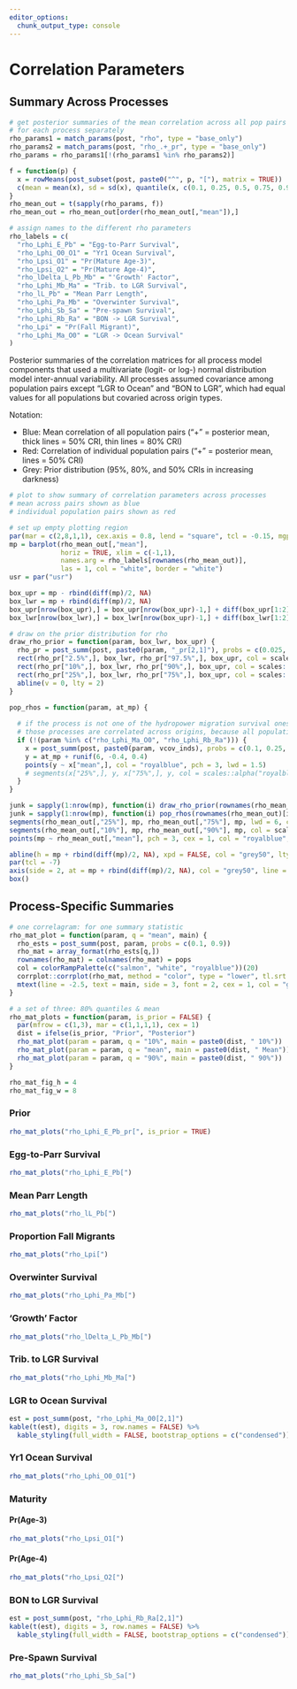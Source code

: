 ```yaml
---
editor_options: 
  chunk_output_type: console
---
```


# Correlation Parameters {.tabset .tabset-pills}

## Summary Across Processes

```r
# get posterior summaries of the mean correlation across all pop pairs
# for each process separately
rho_params1 = match_params(post, "rho", type = "base_only")
rho_params2 = match_params(post, "rho_.+_pr", type = "base_only")
rho_params = rho_params1[!(rho_params1 %in% rho_params2)]

f = function(p) {
  x = rowMeans(post_subset(post, paste0("^", p, "["), matrix = TRUE))
  c(mean = mean(x), sd = sd(x), quantile(x, c(0.1, 0.25, 0.5, 0.75, 0.9)))
}
rho_mean_out = t(sapply(rho_params, f))
rho_mean_out = rho_mean_out[order(rho_mean_out[,"mean"]),]

# assign names to the different rho parameters
rho_labels = c(
  "rho_Lphi_E_Pb" = "Egg-to-Parr Survival",
  "rho_Lphi_O0_O1" = "Yr1 Ocean Survival",
  "rho_Lpsi_O1" = "Pr(Mature Age-3)",
  "rho_Lpsi_O2" = "Pr(Mature Age-4)",
  "rho_lDelta_L_Pb_Mb" = "'Growth' Factor",
  "rho_Lphi_Mb_Ma" = "Trib. to LGR Survival",
  "rho_lL_Pb" = "Mean Parr Length",
  "rho_Lphi_Pa_Mb" = "Overwinter Survival",
  "rho_Lphi_Sb_Sa" = "Pre-spawn Survival",
  "rho_Lphi_Rb_Ra" = "BON -> LGR Survival",
  "rho_Lpi" = "Pr(Fall Migrant)",
  "rho_Lphi_Ma_O0" = "LGR -> Ocean Survival"
)
```

Posterior summaries of the correlation matrices for all process model components that used a multivariate (logit- or log-) normal distribution model inter-annual variability.
All processes assumed covariance among population pairs except "LGR to Ocean" and "BON to LGR", which had equal values for all populations but covaried across origin types.

Notation:

* Blue: Mean correlation of all population pairs ("+" = posterior mean, thick lines = 50% CRI, thin lines = 80% CRI)
* Red: Correlation of individual population pairs ("+" = posterior mean, lines = 50% CRI)
* Grey: Prior distribution (95%, 80%, and 50% CRIs in increasing darkness)

```r
# plot to show summary of correlation parameters across processes
# mean across pairs shown as blue
# individual population pairs shown as red

# set up empty plotting region
par(mar = c(2,8,1,1), cex.axis = 0.8, lend = "square", tcl = -0.15, mgp = c(2,0.35,0), yaxs = "i", lend = "square", ljoin ="mitre")
mp = barplot(rho_mean_out[,"mean"], 
             horiz = TRUE, xlim = c(-1,1),
             names.arg = rho_labels[rownames(rho_mean_out)],
             las = 1, col = "white", border = "white")
usr = par("usr")

box_upr = mp - rbind(diff(mp)/2, NA)
box_lwr = mp + rbind(diff(mp)/2, NA)
box_upr[nrow(box_upr),] = box_upr[nrow(box_upr)-1,] + diff(box_upr[1:2])
box_lwr[nrow(box_lwr),] = box_lwr[nrow(box_upr)-1,] + diff(box_lwr[1:2])

# draw on the prior distribution for rho
draw_rho_prior = function(param, box_lwr, box_upr) {
  rho_pr = post_summ(post, paste0(param, "_pr[2,1]"), probs = c(0.025, 0.1, 0.25, 0.75, 0.9, 0.975))
  rect(rho_pr["2.5%",], box_lwr, rho_pr["97.5%",], box_upr, col = scales::alpha("grey25", 0.15), border = NA)
  rect(rho_pr["10%",], box_lwr, rho_pr["90%",], box_upr, col = scales::alpha("grey25", 0.15), border = NA)
  rect(rho_pr["25%",], box_lwr, rho_pr["75%",], box_upr, col = scales::alpha("grey25", 0.15), border = NA)
  abline(v = 0, lty = 2)
}

pop_rhos = function(param, at_mp) {
  
  # if the process is not one of the hydropower migration survival ones, do this
  # those processes are correlated across origins, because all populations share the same values each year
  if (!(param %in% c("rho_Lphi_Ma_O0", "rho_Lphi_Rb_Ra"))) {
    x = post_summ(post, paste0(param, vcov_inds), probs = c(0.1, 0.25, 0.75, 0.9))
    y = at_mp + runif(6, -0.4, 0.4)
    points(y ~ x["mean",], col = "royalblue", pch = 3, lwd = 1.5)
    # segments(x["25%",], y, x["75%",], y, col = scales::alpha("royalblue", 0.5))
  } 
}

junk = sapply(1:nrow(mp), function(i) draw_rho_prior(rownames(rho_mean_out)[i], box_lwr[i,], box_upr[i,]))
junk = sapply(1:nrow(mp), function(i) pop_rhos(rownames(rho_mean_out)[i], mp[i,]))
segments(rho_mean_out[,"25%"], mp, rho_mean_out[,"75%"], mp, lwd = 6, col = scales::alpha("royalblue", 0.55))
segments(rho_mean_out[,"10%"], mp, rho_mean_out[,"90%"], mp, col = scales::alpha("royalblue", 0.55))
points(mp ~ rho_mean_out[,"mean"], pch = 3, cex = 1, col = "royalblue", lwd = 3)

abline(h = mp + rbind(diff(mp)/2, NA), xpd = FALSE, col = "grey50", lty = 2)
par(tcl = -7)
axis(side = 2, at = mp + rbind(diff(mp)/2, NA), col = "grey50", line = NA, labels = FALSE, lty = 2)
box()

```

## Process-Specific Summaries {.tabset .tabset-dropdown}

```r

# one correlagram: for one summary statistic
rho_mat_plot = function(param, q = "mean", main) {
  rho_ests = post_summ(post, param, probs = c(0.1, 0.9))
  rho_mat = array_format(rho_ests[q,])
  rownames(rho_mat) = colnames(rho_mat) = pops
  col = colorRampPalette(c("salmon", "white", "royalblue"))(20)
  corrplot::corrplot(rho_mat, method = "color", type = "lower", tl.srt = 45, col = col, addCoef.col = "black", diag = FALSE, cl.pos = "n")
  mtext(line = -2.5, text = main, side = 3, font = 2, cex = 1, col = "grey50")
}

# a set of three: 80% quantiles & mean
rho_mat_plots = function(param, is_prior = FALSE) {
  par(mfrow = c(1,3), mar = c(1,1,1,1), cex = 1)
  dist = ifelse(is_prior, "Prior", "Posterior")
  rho_mat_plot(param = param, q = "10%", main = paste0(dist, " 10%"))
  rho_mat_plot(param = param, q = "mean", main = paste0(dist, " Mean"))
  rho_mat_plot(param = param, q = "90%", main = paste0(dist, " 90%"))
}

rho_mat_fig_h = 4
rho_mat_fig_w = 8
```

### Prior

```r
rho_mat_plots("rho_Lphi_E_Pb_pr[", is_prior = TRUE)
```

### Egg-to-Parr Survival

```r
rho_mat_plots("rho_Lphi_E_Pb[")
```

### Mean Parr Length

```r
rho_mat_plots("rho_lL_Pb[")
```

### Proportion Fall Migrants

```r
rho_mat_plots("rho_Lpi[")
```

### Overwinter Survival

```r
rho_mat_plots("rho_Lphi_Pa_Mb[")
```

### 'Growth' Factor

```r
rho_mat_plots("rho_lDelta_L_Pb_Mb[")
```

### Trib. to LGR Survival

```r
rho_mat_plots("rho_Lphi_Mb_Ma[")
```

### LGR to Ocean Survival

```r
est = post_summ(post, "rho_Lphi_Ma_O0[2,1]")
kable(t(est), digits = 3, row.names = FALSE) %>%
  kable_styling(full_width = FALSE, bootstrap_options = c("condensed"))
```

### Yr1 Ocean Survival

```r
rho_mat_plots("rho_Lphi_O0_O1[")
```

### Maturity {.tabset .tabset-pills}

#### Pr(Age-3)

```r
rho_mat_plots("rho_Lpsi_O1[")
```

#### Pr(Age-4)

```r
rho_mat_plots("rho_Lpsi_O2[")
```

### BON to LGR Survival

```r
est = post_summ(post, "rho_Lphi_Rb_Ra[2,1]")
kable(t(est), digits = 3, row.names = FALSE) %>%
  kable_styling(full_width = FALSE, bootstrap_options = c("condensed"))
```

### Pre-Spawn Survival

```r
rho_mat_plots("rho_Lphi_Sb_Sa[")
```

